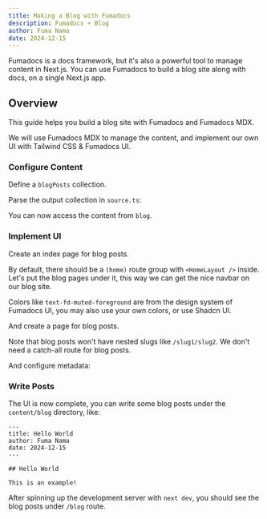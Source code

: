 ```yaml
---
title: Making a Blog with Fumadocs
description: Fumadocs + Blog
author: Fuma Nama
date: 2024-12-15
---
```


Fumadocs is a docs framework, but it's also a powerful tool to manage content in Next.js. You can use Fumadocs to build a blog site along with docs, on a single Next.js app.

## Overview

This guide helps you build a blog site with Fumadocs and Fumadocs MDX.

We will use Fumadocs MDX to manage the content, and implement our own UI with Tailwind CSS & Fumadocs UI.

### Configure Content

Define a `blogPosts` collection.


Parse the output collection in `source.ts`:


You can now access the content from `blog`.

### Implement UI

Create an index page for blog posts.

By default, there should be a `(home)` route group with `<HomeLayout />` inside.
Let's put the blog pages under it, this way we can get the nice navbar on our blog site.


<Callout title='Good to Know'>

Colors like `text-fd-muted-foreground` are from the design system of Fumadocs UI, you may also use your own colors, or use Shadcn UI.

</Callout>

And create a page for blog posts.

Note that blog posts won't have nested slugs like `/slug1/slug2`. We don't need a catch-all route for blog posts.


And configure metadata:


### Write Posts

The UI is now complete, you can write some blog posts under the `content/blog` directory, like:

```mdx title="content/blog/hello.mdx"
---
title: Hello World
author: Fuma Nama
date: 2024-12-15
---

## Hello World

This is an example!
```

After spinning up the development server with `next dev`, you should see the blog posts under `/blog` route.
